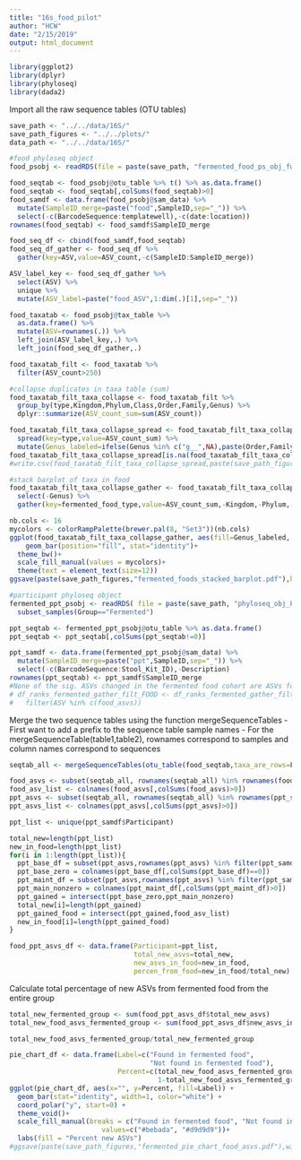 ```yaml
---
title: "16s_food_pilot"
author: "HCW"
date: "2/15/2019"
output: html_document
---
```


```r
library(ggplot2)
library(dplyr)
library(phyloseq)
library(dada2)
```

Import all the raw sequence tables (OTU tables)
```r
save_path <- "../../data/16S/"
save_path_figures <- "../../plots/"
data_path <- "../../data/16S/"

#food phyloseq object
food_psobj <- readRDS(file = paste(save_path, "fermented_food_ps_obj_fwdOnly.rds", sep = "")) 

food_seqtab <- food_psobj@otu_table %>% t() %>% as.data.frame() 
food_seqtab <- food_seqtab[,colSums(food_seqtab)>0]
food_samdf <- data.frame(food_psobj@sam_data) %>% 
  mutate(SampleID_merge=paste("food",SampleID,sep="_")) %>% 
  select(-c(BarcodeSequence:templatewell),-c(date:location))
rownames(food_seqtab) <- food_samdf$SampleID_merge

food_seq_df <- cbind(food_samdf,food_seqtab) 
food_seq_df_gather <- food_seq_df %>% 
  gather(key=ASV,value=ASV_count,-c(SampleID:SampleID_merge))

ASV_label_key <- food_seq_df_gather %>% 
  select(ASV) %>% 
  unique %>% 
  mutate(ASV_label=paste("food_ASV",1:dim(.)[1],sep="_"))

food_taxatab <- food_psobj@tax_table %>% 
  as.data.frame() %>% 
  mutate(ASV=rownames(.)) %>% 
  left_join(ASV_label_key,.) %>% 
  left_join(food_seq_df_gather,.)

food_taxatab_filt <- food_taxatab %>% 
  filter(ASV_count>250)

#collapse duplicates in taxa table (sum) 
food_taxatab_filt_taxa_collapse <- food_taxatab_filt %>% 
  group_by(type,Kingdom,Phylum,Class,Order,Family,Genus) %>% 
  dplyr::summarize(ASV_count_sum=sum(ASV_count))

food_taxatab_filt_taxa_collapse_spread <- food_taxatab_filt_taxa_collapse %>% 
  spread(key=type,value=ASV_count_sum) %>% 
  mutate(Genus_labeled=ifelse(Genus %in% c("g__",NA),paste(Order,Family,sep = "_"),as.character(Genus)))
food_taxatab_filt_taxa_collapse_spread[is.na(food_taxatab_filt_taxa_collapse_spread)] <- 0
#write.csv(food_taxatab_filt_taxa_collapse_spread,paste(save_path_figures,"fermented_food_taxa_table.csv"))

#stack barplot of taxa in food
food_taxatab_filt_taxa_collapse_gather <- food_taxatab_filt_taxa_collapse_spread %>% 
  select(-Genus) %>% 
  gather(key=fermented_food_type,value=ASV_count_sum,-Kingdom,-Phylum,-Class,-Order,-Family,-Genus_labeled)

nb.cols <- 16
mycolors <- colorRampPalette(brewer.pal(8, "Set3"))(nb.cols)
ggplot(food_taxatab_filt_taxa_collapse_gather, aes(fill=Genus_labeled, y=ASV_count_sum, x=fermented_food_type)) + 
    geom_bar(position="fill", stat="identity")+
  theme_bw()+
  scale_fill_manual(values = mycolors)+
  theme(text = element_text(size=12))
ggsave(paste(save_path_figures,"fermented_foods_stacked_barplot.pdf"),height=8,width=10,useDingbats=FALSE)

#participant phyloseq object
fermented_ppt_psobj <- readRDS( file = paste(save_path, "phyloseq_obj_PilotStudy_tree_redo_fwdONLY.rds", sep = "")) %>% 
  subset_samples(Group=="Fermented")

ppt_seqtab <- fermented_ppt_psobj@otu_table %>% as.data.frame() 
ppt_seqtab <- ppt_seqtab[,colSums(ppt_seqtab!=0)]

ppt_samdf <- data.frame(fermented_ppt_psobj@sam_data) %>%
  mutate(SampleID_merge=paste("ppt",SampleID,sep="_")) %>% 
  select(-c(BarcodeSequence:Stool_Kit_ID),-Description) 
rownames(ppt_seqtab) <- ppt_samdf$SampleID_merge
#None of the sig. ASVs changed in the fermented food cohort are ASVs found in the fermented food itself
# df_ranks_fermented_gather_filt_FOOD <- df_ranks_fermented_gather_filt %>% 
#   filter(ASV %in% c(food_asvs))
```


Merge the two sequence tables using the function mergeSequenceTables
- First want to add a prefix to the sequence table sample names
- For the mergeSequenceTable(table1,table2), rownames correspond to samples and column names correspond to sequences
```r
seqtab_all <- mergeSequenceTables(otu_table(food_seqtab,taxa_are_rows=F),otu_table(ppt_seqtab,taxa_are_rows=F)) %>% as.data.frame(.)
```


```r
food_asvs <- subset(seqtab_all, rownames(seqtab_all) %in% rownames(food_seqtab))
food_asv_list <- colnames(food_asvs[,colSums(food_asvs)>0])
ppt_asvs <- subset(seqtab_all, rownames(seqtab_all) %in% rownames(ppt_seqtab))
ppt_asvs_list <- colnames(ppt_asvs[,colSums(ppt_asvs)>0])

ppt_list <- unique(ppt_samdf$Participant) 

total_new=length(ppt_list)
new_in_food=length(ppt_list)
for(i in 1:length(ppt_list)){
  ppt_base_df = subset(ppt_asvs,rownames(ppt_asvs) %in% filter(ppt_samdf,Participant==ppt_list[i] & Timepoint %in% c(1,2))$SampleID_merge)
  ppt_base_zero = colnames(ppt_base_df[,colSums(ppt_base_df)==0])
  ppt_maint_df = subset(ppt_asvs,rownames(ppt_asvs) %in% filter(ppt_samdf,Participant==ppt_list[i] & Timepoint %in% c(3:9))$SampleID_merge)
  ppt_main_nonzero = colnames(ppt_maint_df[,colSums(ppt_maint_df)>0])
  ppt_gained = intersect(ppt_base_zero,ppt_main_nonzero)
  total_new[i]=length(ppt_gained)
  ppt_gained_food = intersect(ppt_gained,food_asv_list)
  new_in_food[i]=length(ppt_gained_food)
}

food_ppt_asvs_df <- data.frame(Participant=ppt_list,
                               total_new_asvs=total_new,
                               new_asvs_in_food=new_in_food,
                               percen_from_food=new_in_food/total_new)
```

Calculate total percentage of new ASVs from fermented food from the entire group
```r
total_new_fermented_group <- sum(food_ppt_asvs_df$total_new_asvs)
total_new_food_asvs_fermented_group <- sum(food_ppt_asvs_df$new_asvs_in_food)

total_new_food_asvs_fermented_group/total_new_fermented_group

pie_chart_df <- data.frame(Label=c("Found in fermented food",
                                   "Not found in fermented food"),
                           Percent=c(total_new_food_asvs_fermented_group/total_new_fermented_group,
                                     1-total_new_food_asvs_fermented_group/total_new_fermented_group))
ggplot(pie_chart_df, aes(x="", y=Percent, fill=Label)) +
  geom_bar(stat="identity", width=1, color="white") +
  coord_polar("y", start=0) +
  theme_void()+
  scale_fill_manual(breaks = c("Found in fermented food", "Not found in fermented food"), 
                       values=c("#bebada", "#d9d9d9"))+
  labs(fill = "Percent new ASVs")
#ggsave(paste(save_path_figures,"fermented_pie_chart_food_asvs.pdf"),width = 4.5,height=4,useDingbats=FALSE)

```


